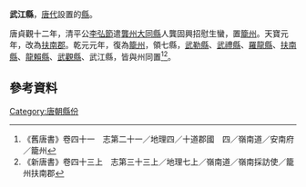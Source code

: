 '''武江縣'''，[[唐代|唐代]]設置的[[縣|縣]]。

唐貞觀十二年，清平公[[李弘節|李弘節]]遣[[龔州|龔州]][[大同縣|大同縣]]人龔固興招慰生蠻，置[[籠州|籠州]]。天寶元年，改為[[扶南郡|扶南郡]]。乾元元年，復為[[籠州|籠州]]，領七縣，[[武勒縣|武勒縣]]、[[武禮縣|武禮縣]]、[[羅龍縣|羅龍縣]]、[[扶南縣|扶南縣]]、[[龍賴縣|龍賴縣]]、[[武觀縣|武觀縣]]、武江縣，皆與州同置<ref>《舊唐書》卷四十一　志第二十一／地理四／十道郡國　四／嶺南道／安南府／籠州</ref><ref>《新唐書》卷四十三上　志第三十三上／地理七上／嶺南道／嶺南採訪使／籠州扶南郡</ref>。

== 參考資料 ==
{{reflist}}
{{唐朝行政區劃小作品}}
[[Category:唐朝縣份|Category:唐朝縣份]]